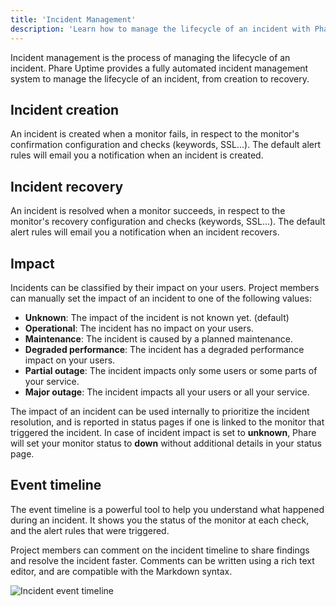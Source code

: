 ```yaml
---
title: 'Incident Management'
description: 'Learn how to manage the lifecycle of an incident with Phare Uptime incident management.'
---
```



Incident management is the process of managing the lifecycle of an incident. Phare Uptime provides a fully automated incident management system to manage the lifecycle of an incident, from creation to recovery.

## Incident creation

An incident is created when a monitor fails, in respect to the monitor's confirmation configuration and checks (keywords, SSL...). The default alert rules will email you a notification when an incident is created.

## Incident recovery

An incident is resolved when a monitor succeeds, in respect to the monitor's recovery configuration and checks (keywords, SSL...). The default alert rules will email you a notification when an incident recovers.

## Impact

Incidents can be classified by their impact on your users. Project members can manually set the impact of an incident to one of the following values:

- **Unknown**: The impact of the incident is not known yet. (default)
- **Operational**: The incident has no impact on your users.
- **Maintenance**: The incident is caused by a planned maintenance.
- **Degraded performance**: The incident has a degraded performance impact on your users.
- **Partial outage**: The incident impacts only some users or some parts of your service.
- **Major outage**: The incident impacts all your users or all your service.

The impact of an incident can be used internally to prioritize the incident resolution, and is reported in status pages if one is linked to the monitor that triggered the incident. In case of incident impact is set to **unknown**, Phare will set your monitor status to **down** without additional details in your status page.

## Event timeline

The event timeline is a powerful tool to help you understand what happened during an incident. It shows you the status of the monitor at each check, and the alert rules that were triggered.

Project members can comment on the incident timeline to share findings and resolve the incident faster. Comments can be written using a rich text editor, and are compatible with the Markdown syntax.

<Frame>
  <img src="/images/uptime/incident-management/incident-timeline.webp" alt="Incident event timeline" />
</Frame>
